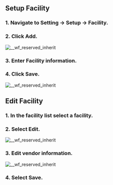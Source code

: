 Setup Facility
--------------

### 1\. Navigate to Setting -> Setup -> Facility.

### 2\. Click Add.

![__wf_reserved_inherit](https://uploads-ssl.webflow.com/656a2fae21236d39b5805a4d/6602037838c49dbc532ff97d_2024-03-25%2015_59_35-Facility.png)

### 3\. Enter Facility information.

### 4\. Click Save.

![__wf_reserved_inherit](https://uploads-ssl.webflow.com/656a2fae21236d39b5805a4d/660203b15eab650cbdc24f74_2024-03-25%2016_06_45-Facility.png)

Edit Facility
-------------

### 1\. In the facility list select a facility.

### 2\. Select Edit.

![__wf_reserved_inherit](https://uploads-ssl.webflow.com/656a2fae21236d39b5805a4d/660b5000515b9d541b9ead10_2024-04-01%2017_22_46-Facility.png)

### 3\. Edit vendor information.

![__wf_reserved_inherit](https://uploads-ssl.webflow.com/656a2fae21236d39b5805a4d/660b504095e664f02038decb_2024-04-01%2017_23_56-Facility.png)

### 4\. Select Save.